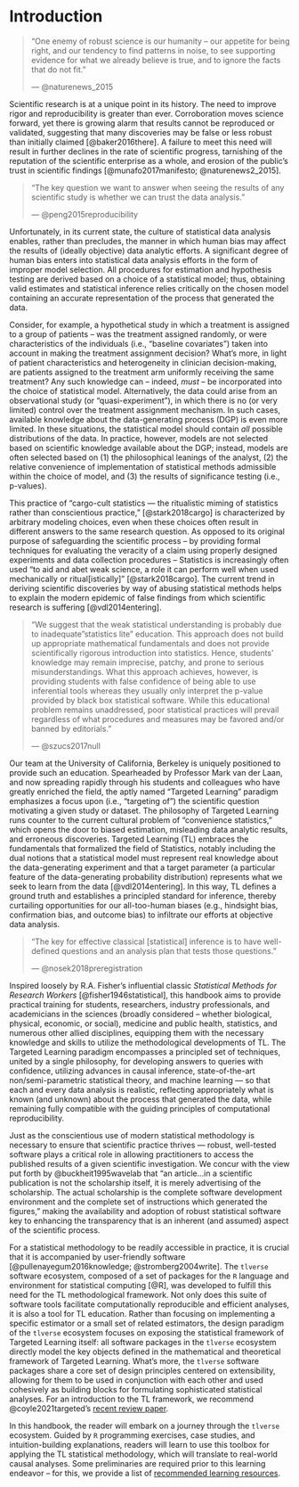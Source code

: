 # Introduction {#intro}

<!--
`r if (knitr::is_latex_output()) '\\begin{shortbox}\n\\Boxhead{Test}'`
test shortbox
`r if (knitr::is_latex_output()) '\\end{shortbox}'`

`r if (knitr::is_latex_output()) '\\begin{VT1}\n\\VH{Test}'`
test VT1
`r if (knitr::is_latex_output()) '\\end{VT1}'`
-->

> "One enemy of robust science is our humanity -- our appetite for
> being right, and our tendency to find patterns in noise, to see supporting
> evidence for what we already believe is true, and to ignore the facts that do
> not fit."
>
> --- @naturenews_2015

Scientific research is at a unique point in its history. The need to improve
rigor and reproducibility is greater than ever. Corroboration moves science
forward, yet there is growing alarm that results cannot be reproduced or
validated, suggesting that many discoveries may be false or less robust than
initially claimed [@baker2016there]. A failure to meet this need will result in
further declines in the rate of scientific progress, tarnishing of the
reputation of the scientific enterprise as a whole, and erosion of the public's
trust in scientific findings [@munafo2017manifesto; @naturenews2_2015].

> "The key question we want to answer when seeing the results of any scientific
> study is whether we can trust the data analysis."
>
> --- @peng2015reproducibility

Unfortunately, in its current state, the culture of statistical data analysis
enables, rather than precludes, the manner in which human bias may affect the
results of (ideally objective) data analytic efforts. A significant degree of
human bias enters into statistical data analysis efforts in the form of improper
model selection. All procedures for estimation and hypothesis testing are
derived based on a choice of a statistical model; thus, obtaining valid
estimates and statistical inference relies critically on the chosen model
containing an accurate representation of the process that generated the data.

Consider, for example, a hypothetical study in which a treatment is assigned to
a group of patients -- was the treatment assigned randomly, or were
characteristics of the individuals (i.e., "baseline covariates") taken into
account in making the treatment assignment decision? What's more, in light of
patient characteristics and heterogeneity in clinician decision-making, are
patients assigned to the treatment arm uniformly receiving the same treatment?
Any such knowledge can -- indeed, _must_ -- be incorporated into the choice of
statistical model.  Alternatively, the data could arise from an observational
study (or "quasi-experiment"), in which there is no (or very limited) control
over the treatment assignment mechanism. In such cases, available knowledge
about the data-generating process (DGP) is even more limited. In these
situations, the statistical model should contain *all* possible distributions of
the data. In practice, however, models are not selected based on scientific
knowledge available about the DGP; instead, models are often selected based on
(1) the philosophical leanings of the analyst, (2) the relative convenience of
implementation of statistical methods admissible within the choice of model, and
(3) the results of significance testing (i.e., p-values).

This practice of "cargo-cult statistics --- the ritualistic miming of statistics
rather than conscientious practice," [@stark2018cargo] is characterized by
arbitrary modeling choices, even when these choices often result in different
answers to the same research question. As opposed to its original purpose of
safeguarding the scientific process -- by providing formal techniques for
evaluating the veracity of a claim using properly designed experiments and data
collection procedures -- Statistics is increasingly often used "to aid and abet
weak science, a role it can perform well when used mechanically or
ritual[istically]" [@stark2018cargo].  The current trend in deriving scientific
discoveries by way of abusing statistical methods helps to explain the modern
epidemic of false findings from which scientific research is suffering
[@vdl2014entering].

> "We suggest that the weak statistical understanding is probably due to
> inadequate "statistics lite" education. This approach does not build up
> appropriate mathematical fundamentals and does not provide scientifically
> rigorous introduction into statistics. Hence, students' knowledge may remain
> imprecise, patchy, and prone to serious misunderstandings. What this approach
> achieves, however, is providing students with false confidence of being able
> to use inferential tools whereas they usually only interpret the p-value
> provided by black box statistical software. While this educational problem
> remains unaddressed, poor statistical practices will prevail regardless of
> what procedures and measures may be favored and/or banned by editorials."
>
> --- @szucs2017null

Our team at the University of California, Berkeley is uniquely positioned to
provide such an education. Spearheaded by Professor Mark van der Laan, and
now spreading rapidly through his students and colleagues who have greatly
enriched the field, the aptly named "Targeted Learning" paradigm emphasizes a
focus upon (i.e., "targeting of") the scientific question motivating a given
study or dataset. The philosophy of Targeted Learning runs counter to the
current cultural problem of "convenience statistics," which opens the door to
biased estimation, misleading data analytic results, and erroneous discoveries.
Targeted Learning (TL) embraces the fundamentals that formalized the field of
Statistics, notably including the dual notions that a statistical model must
represent real knowledge about the data-generating experiment and that a target
parameter (a particular feature of the data-generating probability distribution)
represents what we seek to learn from the data [@vdl2014entering]. In this way,
TL defines a ground truth and establishes a principled standard for inference,
thereby curtailing opportunities for our all-too-human biases (e.g., hindsight
bias, confirmation bias, and outcome bias) to infiltrate our efforts at
objective data analysis.

> "The key for effective classical [statistical] inference is to have
> well-defined questions and an analysis plan that tests those questions."
>
> --- @nosek2018preregistration

Inspired loosely by R.A. Fisher's influential classic _Statistical Methods for
Research Workers_ [@fisher1946statistical], this handbook aims to provide
practical training for students, researchers, industry professionals, and
academicians in the sciences (broadly considered -- whether biological,
physical, economic, or social), medicine and public health, statistics, and
numerous other allied disciplines, equipping them with the necessary knowledge
and skills to utilize the methodological developments of TL. The Targeted
Learning paradigm encompasses a principled set of techniques, united by a single
philosophy, for developing answers to queries with confidence, utilizing
advances in causal inference, state-of-the-art non/semi-parametric statistical
theory, and machine learning --- so that each and every data analysis is
realistic, reflecting appropriately what is known (and unknown) about the
process that generated the data,
<!--via pre-specified and data-adaptive machines -- nh: idk what this means-->
while remaining fully compatible with the guiding principles of computational
reproducibility.

Just as the conscientious use of modern statistical methodology is necessary to
ensure that scientific practice thrives --- robust, well-tested software plays a
critical role in allowing practitioners to access the published results of a
given scientific investigation. We concur with the view put forth by
@buckheit1995wavelab that "an article...in a scientific publication is not the
scholarship itself, it is merely advertising of the scholarship. The actual
scholarship is the complete software development environment and the complete
set of instructions which generated the figures," making the availability and
adoption of robust statistical software key to enhancing the transparency that
is an inherent (and assumed) aspect of the scientific process.

For a statistical methodology to be readily accessible in practice, it is
crucial that it is accompanied by user-friendly software
[@pullenayegum2016knowledge; @stromberg2004write]. The `tlverse` software
ecosystem, composed of a set of packages for the `R` language and environment for
statistical computing [@R], was developed to fulfill this need for the TL
methodological framework. Not only does this suite of software tools
facilitate computationally reproducible and efficient analyses, it is also a
tool for TL education. Rather than focusing on implementing a specific estimator
or a small set of related estimators, the design paradigm of the `tlverse`
ecosystem focuses on exposing the statistical framework of Targeted Learning
itself: all software packages in the `tlverse` ecosystem directly model the key
objects defined in the mathematical and theoretical framework of Targeted
Learning. What's more, the `tlverse` software packages share a core set of
design principles centered on extensibility, allowing for them to be used in
conjunction with each other and used cohesively as building blocks for
formulating sophisticated statistical analyses. For an introduction to the TL
framework, we recommend @coyle2021targeted's [recent review
paper](https://arxiv.org/abs/2006.07333).

In this handbook, the reader will embark on a journey through the `tlverse`
ecosystem. Guided by `R` programming exercises, case studies, and
intuition-building explanations, readers will learn to use this toolbox for
applying the TL statistical methodology, which will translate to real-world
causal analyses. Some preliminaries are required prior to this learning endeavor
-- for this, we provide a list of [recommended learning resources](#learn).
